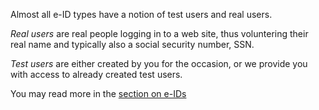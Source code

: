 Almost all e-ID types have a notion of test users and real users.

_Real users_ are real people logging in to a web site, thus voluntering their real name and typically also a social security number, SSN.

_Test users_ are either created by you for the occasion, or we provide you with access to already created test users. 

You may read more in the [section on e-IDs](/verify/e-ids)